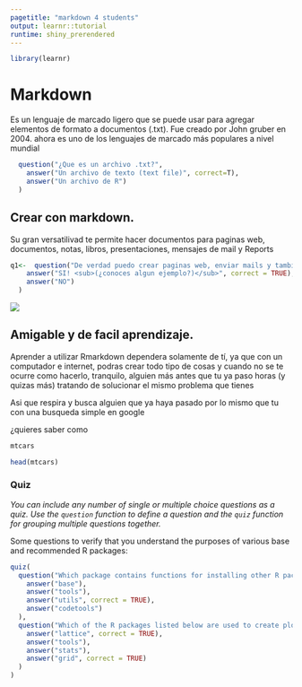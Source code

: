 ```yaml
---
pagetitle: "markdown 4 students"
output: learnr::tutorial
runtime: shiny_prerendered
---
```

```r
library(learnr)
```

# **Markdown**


Es un lenguaje de marcado ligero que se puede usar para agregar
elementos de formato a documentos (.txt). Fue creado por John gruber en
2004. ahora es uno de los lenguajes de marcado más populares a nivel
mundial

```r
  question("¿Que es un archivo .txt?",
    answer("Un archivo de texto (text file)", correct=T),
    answer("Un archivo de R")
  )
```

## Crear con markdown.

Su gran versatilivad te permite hacer documentos para paginas web,
documentos, notas, libros, presentaciones, mensajes de mail y Reports

```r
q1<-  question("De verdad puedo crear paginas web, enviar mails y tambien crear un report para agregar como material suplementario a mi paper?",
    answer("SI! <sub>(¿conoces algun ejemplo?)</sub>", correct = TRUE),
    answer("NO")
  )
```

![](images/report.png){width="10 cm"}

## Amigable y de facil aprendizaje.

Aprender a utilizar Rmarkdown dependera solamente de tí, ya que con un
computador e internet, podras crear todo tipo de cosas y cuando no se te
ocurre como hacerlo, tranquilo, alguien más antes que tu ya paso horas
(y quizas más) tratando de solucionar el mismo problema que tienes

Asi que respira y busca alguien que ya haya pasado por lo mismo que tu
con una busqueda simple en google

¿quieres saber como

```r
mtcars
```

```r
head(mtcars)
```

### Quiz

*You can include any number of single or multiple choice questions as a
quiz. Use the `question` function to define a question and the `quiz`
function for grouping multiple questions together.*

Some questions to verify that you understand the purposes of various
base and recommended R packages:

```r
quiz(
  question("Which package contains functions for installing other R packages?",
    answer("base"),
    answer("tools"),
    answer("utils", correct = TRUE),
    answer("codetools")
  ),
  question("Which of the R packages listed below are used to create plots?",
    answer("lattice", correct = TRUE),
    answer("tools"),
    answer("stats"),
    answer("grid", correct = TRUE)
  )
)
```
